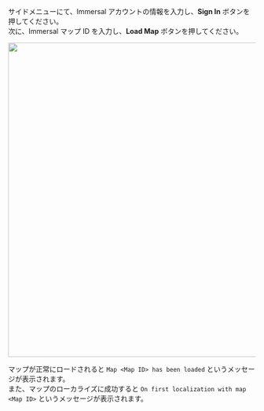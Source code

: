 
サイドメニューにて、Immersal アカウントの情報を入力し、**Sign In** ボタンを押してください。  
次に、Immersal マップ ID を入力し、**Load Map** ボタンを押してください。

<img width="640" class="border" src={SpirareBrowserMapImage} />

マップが正常にロードされると `Map <Map ID> has been loaded` というメッセージが表示されます。  
また、マップのローカライズに成功すると `On first localization with map <Map ID>` というメッセージが表示されます。